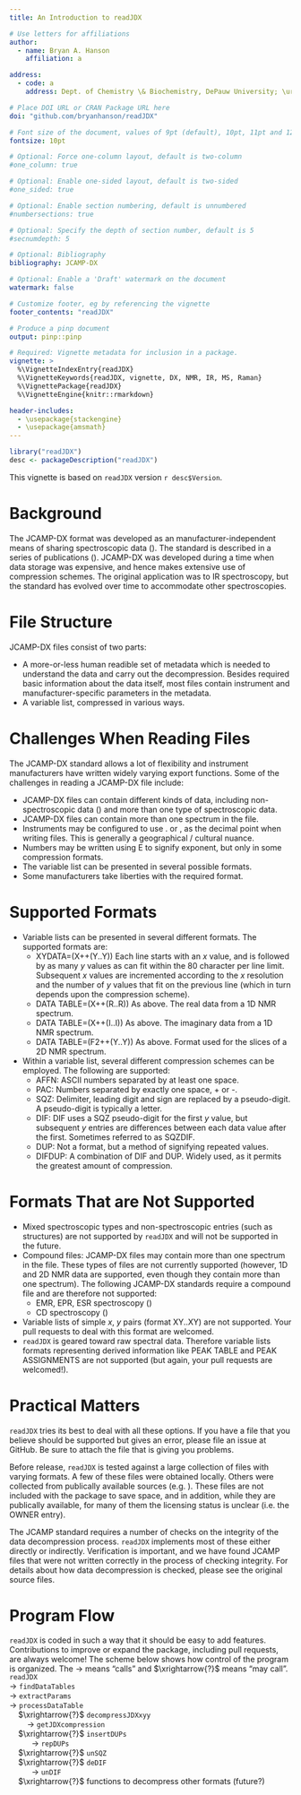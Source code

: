 ```yaml
---
title: An Introduction to readJDX

# Use letters for affiliations
author:
  - name: Bryan A. Hanson
    affiliation: a

address:
  - code: a
    address: Dept. of Chemistry \& Biochemistry, DePauw University; \url{hanson@depauw.edu}

# Place DOI URL or CRAN Package URL here
doi: "github.com/bryanhanson/readJDX"

# Font size of the document, values of 9pt (default), 10pt, 11pt and 12pt
fontsize: 10pt

# Optional: Force one-column layout, default is two-column
#one_column: true

# Optional: Enable one-sided layout, default is two-sided
#one_sided: true

# Optional: Enable section numbering, default is unnumbered
#numbersections: true

# Optional: Specify the depth of section number, default is 5
#secnumdepth: 5

# Optional: Bibliography
bibliography: JCAMP-DX

# Optional: Enable a 'Draft' watermark on the document
watermark: false

# Customize footer, eg by referencing the vignette
footer_contents: "readJDX"

# Produce a pinp document
output: pinp::pinp

# Required: Vignette metadata for inclusion in a package.
vignette: >
  %\VignetteIndexEntry{readJDX}
  %\VignetteKeywords{readJDX, vignette, DX, NMR, IR, MS, Raman}
  %\VignettePackage{readJDX}
  %\VignetteEngine{knitr::rmarkdown}

header-includes:
  - \usepackage{stackengine}
  - \usepackage{amsmath}
---
```


```r
library("readJDX")
desc <- packageDescription("readJDX")
```

This vignette is based on `readJDX` version `r desc$Version`.

# Background

The JCAMP-DX format was developed as an manufacturer-independent means of sharing spectroscopic data (\href{http://www.jcamp-dx.org}{www.jcamp-dx.org}).  The standard is described in a series of publications (\cite{McDonald1988, Grasselli1991, Davies1993, Lampen1994, Lampen1999, Bumbach2001, Cammack2006, Woollett2012}).  JCAMP-DX was developed during a time when data storage was expensive, and hence makes extensive use of compression schemes.  The original application was to IR spectroscopy, but the standard has evolved over time to accommodate other spectroscopies.  

# File Structure

JCAMP-DX files consist of two parts:  

* A more-or-less human readible set of metadata which is needed to understand the data and carry out the decompression.  Besides required basic information about the data itself, most files contain instrument and manufacturer-specific parameters in the metadata.
* A variable list, compressed in various ways.

# Challenges When Reading Files

The JCAMP-DX standard allows a lot of flexibility and instrument manufacturers have written widely varying export functions.  Some of the challenges in reading a JCAMP-DX file include:

* JCAMP-DX files can contain different kinds of data, including non-spectroscopic data (\cite{Gasteiger1991}) and more than one type of spectroscopic data.
* JCAMP-DX files can contain more than one spectrum in the file.
* Instruments may be configured to use . or , as the decimal point when writing files.  This is generally a geographical / cultural nuance.
* Numbers may be written using E to signify exponent, but only in some compression formats.
* The variable list can be presented in several possible formats.
* Some manufacturers take liberties with the required format.


# Supported Formats

* Variable lists can be presented in several different formats.  The supported formats are:
    * XYDATA=(X++(Y..Y)) Each line starts with an $x$ value, and is followed by as many $y$ values as can fit within the 80 character per line limit.  Subsequent $x$ values are incremented according to the $x$ resolution and the number of $y$ values that fit on the previous line (which in turn depends upon the compression scheme).
    * DATA TABLE=(X++(R..R)) As above.  The real data from a 1D NMR spectrum.
    * DATA TABLE=(X++(I..I)) As above.  The imaginary data from a 1D NMR spectrum.
    * DATA TABLE=(F2++(Y..Y)) As above.  Format used for the slices of a 2D NMR spectrum.
* Within a variable list, several different compression schemes can be employed.  The following are supported:
    * AFFN: ASCII numbers separated by at least one space.
    * PAC: Numbers separated by exactly one space, + or -.
    * SQZ: Delimiter, leading digit and sign are replaced by a pseudo-digit. A pseudo-digit is typically a letter.
    * DIF: DIF uses a SQZ pseudo-digit for the first $y$ value, but subsequent $y$ entries are differences between each data value after the first.  Sometimes referred to as SQZDIF.
    * DUP: Not a format, but a method of signifying repeated values.
    * DIFDUP: A combination of DIF and DUP.  Widely used, as it permits the greatest amount of compression.

# Formats That are Not Supported

* Mixed spectroscopic types and non-spectroscopic entries (such as structures) are not supported by `readJDX` and will not be supported in the future.
* Compound files: JCAMP-DX files may contain more than one spectrum in the file.  These types of files are not currently supported (however, 1D and 2D NMR data are supported, even though they contain more than one spectrum).  The following JCAMP-DX standards require a compound file and are therefore not supported:
    * EMR, EPR, ESR spectroscopy (\cite{Cammack2006})
    * CD spectroscopy (\cite{Woollett2012})
* Variable lists of simple $x$, $y$ pairs (format XY..XY) are not supported.  Your pull requests to deal with this format are welcomed.
* `readJDX` is geared toward raw spectral data.  Therefore variable lists formats representing derived information like PEAK TABLE and PEAK ASSIGNMENTS are not supported (but again, your pull requests are welcomed!).

# Practical Matters

`readJDX` tries its best to deal with all these options.  If you have a file that you believe should be supported but gives an error, please file an issue at GitHub.  Be sure to attach the file that is giving you problems.

Before release, `readJDX` is tested against a large collection of files with varying formats.  A few of these files were obtained locally.  Others were collected from publically available sources (e.g. \href{http://www.jcamp-dx.org/testdata.html}{http://www.jcamp-dx.org/testdata.html}).  These files are not included with the package to save space, and in addition, while they are publically available, for many of them the licensing status is unclear (i.e. the OWNER entry).

The JCAMP standard requires a number of checks on the integrity of the data decompression process.  `readJDX` implements most of these either directly or indirectly.  Verification is important, and we have found JCAMP files that were not written correctly in the process of checking integrity.  For details about how data decompression is checked, please see the original source files.

# Program Flow

`readJDX` is coded in such a way that it should be easy to add features.  Contributions to improve or expand the package, including pull requests, are always welcome!  The scheme below shows how control of the program is organized. The $\rightarrow$ means "calls" and $\xrightarrow{?}$ means "may call".  
`readJDX`  
$\rightarrow$ `findDataTables`  
$\rightarrow$ `extractParams`  
$\rightarrow$ `processDataTable`  
&nbsp;&nbsp;&nbsp;&nbsp;$\xrightarrow{?}$ `decompressJDXxyy`  
&nbsp;&nbsp;&nbsp;&nbsp;&nbsp;&nbsp;&nbsp;&nbsp;$\rightarrow$ `getJDXcompression`  
&nbsp;&nbsp;&nbsp;&nbsp;$\xrightarrow{?}$ `insertDUPs`  
&nbsp;&nbsp;&nbsp;&nbsp;&nbsp;&nbsp;&nbsp;&nbsp;&nbsp;&nbsp;$\rightarrow$ `repDUPs`  
&nbsp;&nbsp;&nbsp;&nbsp;$\xrightarrow{?}$ `unSQZ`  
&nbsp;&nbsp;&nbsp;&nbsp;$\xrightarrow{?}$ `deDIF`  
&nbsp;&nbsp;&nbsp;&nbsp;&nbsp;&nbsp;&nbsp;&nbsp;&nbsp;&nbsp;$\rightarrow$ `unDIF`  
&nbsp;&nbsp;&nbsp;&nbsp;$\xrightarrow{?}$ functions to decompress other formats (future?)   
